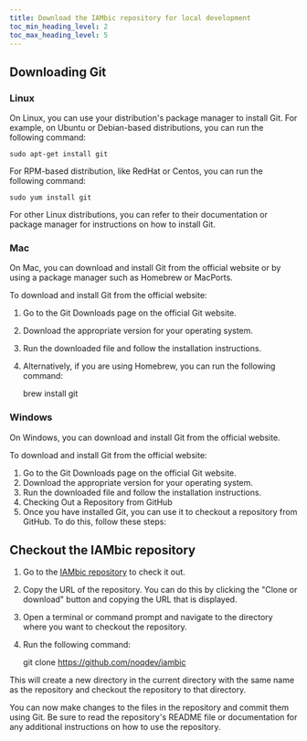 ```yaml
---
title: Download the IAMbic repository for local development
toc_min_heading_level: 2
toc_max_heading_level: 5
---
```


## Downloading Git
### Linux

On Linux, you can use your distribution's package manager to install Git. For example, on Ubuntu or Debian-based distributions, you can run the following command:

    sudo apt-get install git

For RPM-based distribution, like RedHat or Centos, you can run the following command:

    sudo yum install git

For other Linux distributions, you can refer to their documentation or package manager for instructions on how to install Git.

### Mac

On Mac, you can download and install Git from the official website or by using a package manager such as Homebrew or MacPorts.

To download and install Git from the official website:

1. Go to the Git Downloads page on the official Git website.
1. Download the appropriate version for your operating system.
1. Run the downloaded file and follow the installation instructions.
1. Alternatively, if you are using Homebrew, you can run the following command:

    brew install git

### Windows

On Windows, you can download and install Git from the official website.

To download and install Git from the official website:

1. Go to the Git Downloads page on the official Git website.
1. Download the appropriate version for your operating system.
1. Run the downloaded file and follow the installation instructions.
1. Checking Out a Repository from GitHub
1. Once you have installed Git, you can use it to checkout a repository from GitHub. To do this, follow these steps:

## Checkout the IAMbic repository
1. Go to the [IAMbic repository](https://github.com/noqdev/iambic) to check it out.
1. Copy the URL of the repository. You can do this by clicking the "Clone or download" button and copying the URL that is displayed.
1. Open a terminal or command prompt and navigate to the directory where you want to checkout the repository.
1. Run the following command:

    git clone https://github.com/noqdev/iambic

This will create a new directory in the current directory with the same name as the repository and checkout the repository to that directory.

You can now make changes to the files in the repository and commit them using Git. Be sure to read the repository's README file or documentation for any additional instructions on how to use the repository.

